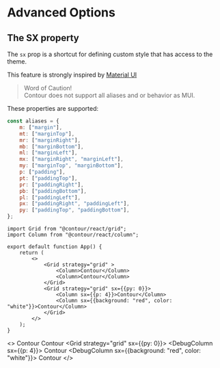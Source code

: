 
<Meta title="Docs/Advanced" />

# Advanced Options

## The SX property

The `sx` prop is a shortcut for defining custom style that has access to the theme.

This feature is strongly inspired by [Material UI](https://mui.com/system/the-sx-prop/)

> Word of Caution!  
> Contour does not support all aliases and or behavior as MUI.

These properties are supported:

```js
const aliases = {
	m: ["margin"],
	mt: ["marginTop"],
	mr: ["marginRight"],
	mb: ["marginBottom"],
	ml: ["marginLeft"],
	mx: ["marginRight", "marginLeft"],
	my: ["marginTop", "marginBottom"],
	p: ["padding"],
	pt: ["paddingTop"],
	pr: ["paddingRight"],
	pb: ["paddingBottom"],
	pl: ["paddingLeft"],
	px: ["paddingRight", "paddingLeft"],
	py: ["paddingTop", "paddingBottom"],
};
```

```tsx
import Grid from "@contour/react/grid";
import Column from "@contour/react/column";

export default function App() {
	return (
		<>
			<Grid strategy="grid" >
				<Column>Contour</Column>
				<Column>Contour</Column>
			</Grid>
			<Grid strategy="grid" sx={{py: 0}}>
				<Column sx={{p: 4}}>Contour</Column>
				<Column sx={{background: "red", color: "white"}}>Contour</Column>
			</Grid>
		</>
	);
}
```
<>
	<DebugBox>
		<Grid strategy="grid">
			<DebugColumn>
				<DebugBox>Contour</DebugBox>
			</DebugColumn>
			<DebugColumn>
				<DebugBox>Contour</DebugBox>
			</DebugColumn>
		</Grid>
	</DebugBox>
	<DebugBox>
		<Grid strategy="grid" sx={{py: 0}}>
			<DebugColumn  sx={{p: 4}}>
				<DebugBox>Contour</DebugBox>
			</DebugColumn>
			<DebugColumn sx={{background: "red", color: "white"}}>
				<DebugBox>Contour</DebugBox>
			</DebugColumn>
		</Grid>
	</DebugBox>
</>
